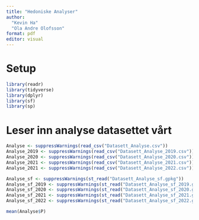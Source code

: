 ```yaml
---
title: "Hedoniske Analyser"
author: 
  "Kevin Ha"
  "Ola Andre Olofsson"
format: pdf
editor: visual
---
```


# Setup

```r
library(readr)
library(tidyverse)
library(dplyr)
library(sf)
library(sp)
```

# Leser inn analyse datasettet vårt

```r
Analyse <- suppressWarnings(read_csv("Datasett_Analyse.csv"))
Analyse_2019 <- suppressWarnings(read_csv("Datasett_Analyse_2019.csv"))
Analyse_2020 <- suppressWarnings(read_csv("Datasett_Analyse_2020.csv"))
Analyse_2021 <- suppressWarnings(read_csv("Datasett_Analyse_2021.csv"))
Analyse_2021 <- suppressWarnings(read_csv("Datasett_Analyse_2022.csv"))

Analyse_sf <- suppressWarnings(st_read("Datasett_Analyse_sf.gpkg"))
Analyse_sf_2019 <- suppressWarnings(st_read("Datasett_Analyse_sf_2019.gpkg"))
Analyse_sf_2020 <- suppressWarnings(st_read("Datasett_Analyse_sf_2020.gpkg"))
Analyse_sf_2021 <- suppressWarnings(st_read("Datasett_Analyse_sf_2021.gpkg"))
Analyse_sf_2022 <- suppressWarnings(st_read("Datasett_Analyse_sf_2022.gpkg"))
```

```r
mean(Analyse$P)
```
